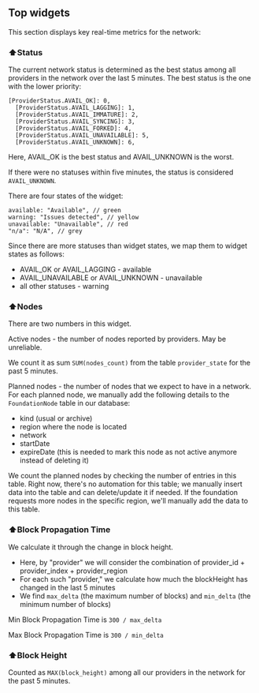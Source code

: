 ## Top widgets

This section displays key real-time metrics for the network:

### ⬆️Status

The current network status is determined as the best status among all providers in the network over the last 5 minutes. The best status is the one with the lower priority:

```
[ProviderStatus.AVAIL_OK]: 0,
  [ProviderStatus.AVAIL_LAGGING]: 1,
  [ProviderStatus.AVAIL_IMMATURE]: 2,
  [ProviderStatus.AVAIL_SYNCING]: 3,
  [ProviderStatus.AVAIL_FORKED]: 4,
  [ProviderStatus.AVAIL_UNAVAILABLE]: 5,
  [ProviderStatus.AVAIL_UNKNOWN]: 6,
```

Here, AVAIL_OK is the best status and AVAIL_UNKNOWN is the worst.

If there were no statuses within five minutes, the status is considered `AVAIL_UNKNOWN`.

There are four states of the widget:

```
available: "Available", // green
warning: "Issues detected", // yellow
unavailable: "Unavailable", // red
"n/a": "N/A", // grey
```

Since there are more statuses than widget states, we map them to widget states as follows:

- AVAIL_OK or AVAIL_LAGGING - available
- AVAIL_UNAVAILABLE or AVAIL_UNKNOWN - unavailable
- all other statuses - warning

### ⬆️Nodes

There are two numbers in this widget.

Active nodes - the number of nodes reported by providers. May be unreliable.

We count it as sum `SUM(nodes_count)` from the table `provider_state` for the past 5 minutes.

Planned nodes - the number of nodes that we expect to have in a network. For each planned node, we manually add the following details to the `FoundationNode` table in our database:

- kind (usual or archive)
- region where the node is located
- network
- startDate
- expireDate (this is needed to mark this node as not active anymore instead of deleting it)

We count the planned nodes by checking the number of entries in this table.
Right now, there's no automation for this table; we manually insert data into the table and can delete/update it if needed.
If the foundation requests more nodes in the specific region, we'll manually add the data to this table.

### ⬆️Block Propagation Time

We calculate it through the change in block height.

- Here, by "provider" we will consider the combination of provider_id + provider_index + provider_region
- For each such "provider," we calculate how much the blockHeight has changed in the last 5 minutes
- We find `max_delta` (the maximum number of blocks) and `min_delta` (the minimum number of blocks)

Min Block Propagation Time is `300 / max_delta`

Max Block Propagation Time is `300 / min_delta`

### ⬆️Block Height

Counted as `MAX(block_height)` among all our providers in the network for the past 5 minutes.

